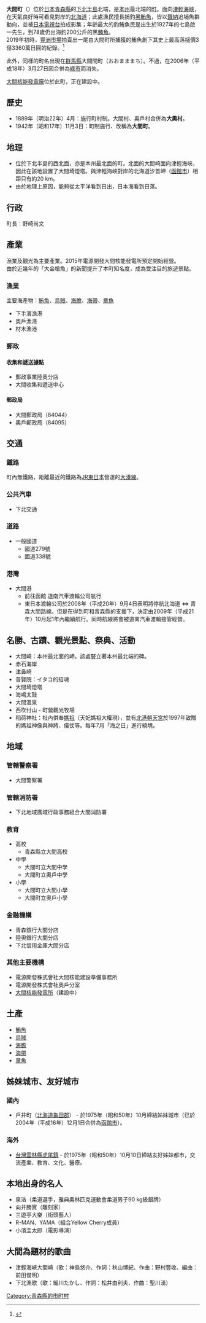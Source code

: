 {{coord|41|31|36|N|140|54|27|E|display=title|region:JP-02_type:city}}
{{日本町村|
自治體名=大間|
町村=町|
圖像=[[File:Shimokita-oma-2.jpg|240px]]|
圖像說明=[[本州|本州]]最北端之地[[大間崎|大間崎]]|
町村章=[[File:Symbol_of_Oma_Aomori.svg|100px]]|
日文原名=大間町|
平假名=おおままち|
羅馬字拼音=Ōma-machi|
都道府縣=青森縣|
支廳=|
郡=下北郡|
編號=02423-6|
面積=52.06|
邊界未定=|
人口=4889|
統計時間= 2018年10月1日|
自治體=[[陸奧市|陸奧市]]<br>[[下北郡|下北郡]][[風間浦村|風間浦村]]、[[佐井村|佐井村]]<br>[[北海道|北海道]][[函館市|函館市]]（由國道279號連接）|
樹=[[松樹|松樹]]|
花=[[玫瑰|玫瑰]]|
鳥=[[海鷗|海鷗]]|
其他象徵物=|
其他象徵=|
郵遞區號=039-4692|
所在地=下北郡大間町大字大間字大間104|
電話號碼=175-37-2111|
外部連結=http://www.town.ooma.lg.jp/|
經度=|
緯度=|
地圖=|
註記=
}}
'''大間町'''（{{jpn|j=大間町|hg=おおままち|rm=Ōma machi|f=y}}）位於[[日本|日本]][[青森縣|青森縣]]的[[下北半島|下北半島]]北端，是[[本州|本州]]最北端的[[町|町]]。面向[[津輕海峽|津輕海峽]]，在天氣良好時可看見對岸的[[北海道|北海道]]；此處漁民擅長捕釣[[黑鮪魚|黑鮪魚]]，皆以[[聲納|聲納]]追埔魚群動向，並被[[日本電視台|日本電視台]]拍成影集；年齡最大的釣鮪魚民是出生於1927年的七島啟一先生，到78歲仍出海釣200公斤的黑[[鮪魚|鮪魚]]。<br>

2019年初時，[[豐洲市場|豐洲市場]]拍賣出一尾由大間町所捕獲的鮪魚創下其史上最高落槌價3億3360萬日圓的紀錄。<ref>{{cite news |title=豐洲市場黑鮪魚拍賣　破紀錄1億天價成交 |url=https://www.nownews.com/news/20190105/3157949/ |work=今日新聞 |date=2019-01-05 |accessdate=2019-08-11 |archive-date=2019-08-11 |archive-url=https://web.archive.org/web/20190811012118/https://www.nownews.com/news/20190105/3157949/ |dead-url=no }}</ref>

此外，同樣的町名出現在[[群馬縣|群馬縣]]大間間町（おおまままち）。不過，在2006年（平成18年）3月27日因合併為[[綠市|綠市]]而消失。

[[大間核能發電廠|大間核能發電廠]]位於此町，正在建設中。

== 歷史 ==
* 1889年（明治22年）4月：施行町村制。大間村、奥戶村合併為'''大奧村'''。
* 1942年（昭和17年）11月3日：町制施行、改稱為'''大間町'''。

== 地理 ==
* 位於下北半島的西北面，亦是本州最北面的町。北面的大間崎面向津輕海峽，因此在該地設置了大間埼燈塔。與津輕海峽對岸的北海道汐首岬（[[函館市|函館市]]）相距只有約20 km。
* 由於地理上原因，能夠從太平洋看到日出，日本海看到日落。

== 行政 ==
町長：野崎尚文

== 產業 ==
漁業及觀光為主要產業。2015年電源開發大間核能發電所預定開始經營。<br>
由於近幾年的「大金槍魚」的新聞提升了本町知名度，成為受注目的旅遊景點。
=== 漁業 ===
主要海產物：[[鮪魚|鮪魚]]、[[烏賊|烏賊]]、[[海膽|海膽]]、[[海帶|海帶]]、[[章魚|章魚]]
* 下手濱漁港
* 奧戶漁港
* 材木漁港

=== 郵政 ===
==== 收集和遞送據點 ====
* 郵政事業陸奧分店
* 大間收集和遞送中心
==== 郵政局 ====
* 大間郵政局（84044） 
* 奧戶郵政局（84095） 

== 交通 ==
===鐵路===
町內無鐵路，距離最近的鐵路為[[JR東日本|JR東日本]]營運的[[大湊線|大湊線]]。

=== 公共汽車 ===
* 下北交通
=== 道路 ===
* 一般國道
** 國道279號
** 國道338號

=== 港灣 ===
* 大間港
** 前往函館 道南汽車渡輪公司航行
** 東日本渡輪公司於2008年（平成20年）9月4日表明將停航北海道 ⇔ 青森大間路線。但是在得到町和青森縣的支援下，決定由2009年（平成21年）10月起1年內繼續航行。同時航線將會被道南汽車渡輪接管經營。

== 名勝、古蹟、觀光景點、祭典、活動 ==
* 大間崎：本州最北面的岬。該處豎立著本州最北端的碑。
* 赤石海岸
* 津鼻崎
* 普賢院：イタコ的招魂
* 大間埼燈塔
* 海鳴太鼓
* 大間溫泉
* 西吹付山 - 町營觀光牧場
* 稻荷神社：社內供奉[[媽祖|媽祖]]（天妃媽祖大權現），並有[[北港朝天宮|北港朝天宮]]於1997年致贈的媽祖神像與神將、儀仗等。每年7月「海之日」進行繞境。

== 地域 ==
=== 管轄警察署 ===
* 大間警察署
=== 管轄消防署 ===
* 下北地域廣域行政事務組合大間消防署
=== 教育 ===
* 高校
** 青森縣立大間高校
* 中學
** 大間町立大間中學
** 大間町立奧戶中學
* 小學
** 大間町立大間小學
** 大間町立奧戶小學
=== 金融機構 ===
* 青森銀行大間分店
* 陸奧銀行大間分店
* 下北信用金庫大間分店
=== 其他主要機構 ===
* 電源開發株式會社大間核能建設準備事務所
* 電源開發株式會社奧戶分室
* [[大間核能發電所|大間核能發電所]]（建設中）

== 土產 ==
* [[鮪魚|鮪魚]]
* [[烏賊|烏賊]]
* [[海膽|海膽]]
* [[海帶|海帶]]
* [[章魚|章魚]]

== 姊妹城市、友好城市 ==
=== 國內 ===
* 戶井町（[[北海道|北海道]][[龜田郡|龜田郡]]） - 於1975年（昭和50年）10月締結姊妹城市（已於2004年（平成16年）12月1日合併為[[函館市|函館市]]）。
=== 海外 ===
* {{flagicon|Taiwan}} [[台灣|台灣]][[雲林縣|雲林縣]][[虎尾鎮|虎尾鎮]] - 於1975年（昭和50年）10月10日締結友好姊妹都市，交流產業、教育、文化、醫療。

== 本地出身的名人 ==
* 泉浩（柔道選手，雅典奧林匹克運動會柔道男子90 kg級銀牌）
* 向井勝實（雕刻家）
* 三遊亭大樂（街頭藝人）
* R-MAN、YAMA（組合Yellow Cherry成員）
* 小濱圭太郎（電影導演）

== 大間為題材的歌曲 ==
* 津輕海峽大間崎（歌：神島悠介、作詞：秋山博紀、作曲：野村豐收、編曲：前田俊明）
* 下北漁歌（歌：細川たかし、作詞：松井由利夫、作曲：聖川湧）

{{青森縣}}
{{Authority control}}
{{DEFAULTSORT:Oma-chō}}
[[Category:青森縣的市町村|Category:青森縣的市町村]]